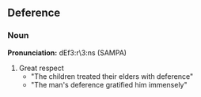 ==Deference==
===Noun===
'''Pronunciation: ''' dEf3:r\3:ns (SAMPA)
#Great respect 
#*"The children treated their elders with deference"
#*"The man's deference gratified him immensely"